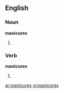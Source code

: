 ==English==

===Noun===
'''manicures'''

# {{plural of|[[manicure]]}}

===Verb===
'''manicures'''

# {{third-person singular of|[[manicure]]}}

{{anagrams:en/aceimnrsu}}
[[ar:manicures]]
[[vi:manicures]]